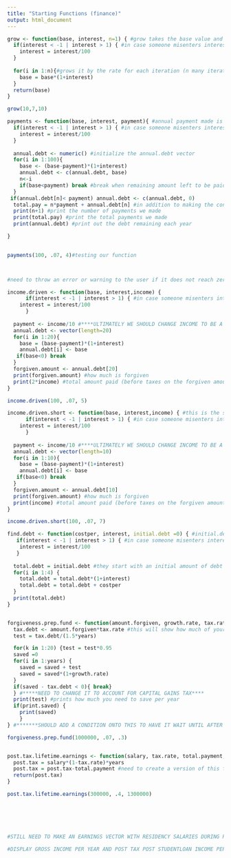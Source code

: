 ```yaml
---
title: "Starting Functions (finance)"
output: html_document
---
```


```r
grow <- function(base, interest, n=1) { #grow takes the base value and grows or shrinks it by the interest rate (which should be .07 if the rate is 7%), n is how many times it should compound
  if(interest < -1 | interest > 1) { #in case someone misenters interest as whole number instead of decimal form
    interest = interest/100
  }
  
  for(i in 1:n){#grows it by the rate for each iteration (n many iterations)
    base = base*(1+interest)
  }
  return(base)
}

grow(10,7,10)
```

```r
payments <- function(base, interest, payment){ #annual payment made is payment, base is the debt, interest is the rate at which the debt grows
  if(interest < -1 | interest > 1) { #in case someone misenters interest as whole number instead of decimal form
    interest = interest/100
  }
  
  annual.debt <- numeric() #initialize the annual.debt vector
  for(i in 1:100){
    base <- (base-payment)*(1+interest) 
    annual.debt <- c(annual.debt, base)
    n<-i
    if(base<payment) break #break when remaining amount left to be paid is less than our payment amount
  }
 if(annual.debt[n]< payment) annual.debt <- c(annual.debt, 0)
  total.pay = n*payment + annual.debt[n] #in addition to making the consistent annual payments, we need to add on the final payment which is less than the value we pay annually
  print(n+1) #print the number of payments we made
  print(total.pay) #print the total payments we made
  print(annual.debt) #print out the debt remaining each year

}

  
payments(100, .07, 4)#testing our function



#need to throw an error or warning to the user if it does not reach zero (if the loop doesn't break) 
```

```r
income.driven <- function(base, interest,income) {
      if(interest < -1 | interest > 1) { #in case someone misenters interest as whole number instead of decimal form
    interest = interest/100
      }
  
  payment <- income/10 #****ULTIMATELY WE SHOULD CHANGE INCOME TO BE A VECTOR, IT WILL VARY BY YEAR (ESP MOVING FROM RESIDENCY INTO ATTENDINGHOOD) - in the for loop we will then need to call the index year of income***
  annual.debt <- vector(length=20)
  for(i in 1:20){
    base = (base-payment)*(1+interest)
    annual.debt[i] <- base
   if(base<0) break
  }
  forgiven.amount <- annual.debt[20]
  print(forgiven.amount) #how much is forgiven
  print(2*income) #total amount paid (before taxes on the forgiven amount)
}

income.driven(100, .07, 5)
```

```r
income.driven.short <- function(base, interest,income) { #this is the special 10 year repayment where you have to work for a 401(c) *note that this has been politically contentious and that there is no gaurantee it will be upheld, even after 9 years of repayments
      if(interest < -1 | interest > 1) { #in case someone misenters interest as whole number instead of decimal form
    interest = interest/100
      }
  
  payment <- income/10 #****ULTIMATELY WE SHOULD CHANGE INCOME TO BE A VECTOR, IT WILL VARY BY YEAR (ESP MOVING FROM RESIDENCY INTO ATTENDINGHOOD) - in the for loop we will then need to call the index year of income***
  annual.debt <- vector(length=10)
  for(i in 1:10){
    base = (base-payment)*(1+interest)
    annual.debt[i] <- base
   if(base<0) break
  }
  forgiven.amount <- annual.debt[10]
  print(forgiven.amount) #how much is forgiven
  print(income) #total amount paid (before taxes on the forgiven amount)
}

income.driven.short(100, .07, 7)
```


```r

find.debt <- function(costper, interest, initial.debt =0) { #initial.debt is how much debt you enter medical school with - assumes four years of med school, assumes a constant rate of cost per year and the same interest rate on all of the loans ---- this finds how much debt people will have at 
   if(interest < -1 | interest > 1) { #in case someone misenters interest as whole number instead of decimal form
    interest = interest/100
   }
  
  total.debt = initial.debt #they start with an initial amount of debt
  for(i in 1:4) {
    total.debt = total.debt*(1+interest)
    total.debt = total.debt + costper
  }
  print(total.debt)
}


forgiveness.prep.fund <- function(amount.forgiven, growth.rate, tax.rate, years =20, print.saved=1) {#determines how much you need to put away per year to cover your tax bill on the forgiven amount from income.driven or income.driven short (for income driven short you would need to change years to 10)
  tax.debt <- amount.forgiven*tax.rate #this will show how much of your "forgiven" debt is now owed to the IRS
  test = tax.debt/(1.5*years)

  for(k in 1:20) {test = test*0.95
  saved =0
  for(i in 1:years) {
    saved = saved + test
    saved = saved*(1+growth.rate)
  }
  if(saved - tax.debt < 0){ break}
  } #*****NEED TO CHANGE IT TO ACCOUNT FOR CAPITAL GAINS TAX****
  print(test) #prints how much you need to save per year
  if(print.saved) { 
    print(saved)
    }
} #*******SHOULD ADD A CONDITION ONTO THIS TO HAVE IT WAIT UNTIL AFTER RESIDENCY TO HAVE YOU START SAVING TOWARD THIS FUND (I.E. DO 20-RES FOR YEARS)*****

forgiveness.prep.fund(1000000, .07, .3) 


post.tax.lifetime.earnings <- function(salary, tax.rate, total.payment, years=20) { #shows earnings left after a certain number of years, taking out taxes and debt, uses a flat tax rate (more accurate would be to used a stepped one), and ignores any possible deductions (i.e. pretax spending) 
  post.tax = salary*(1-tax.rate)*years
  post.tax = post.tax-total.payment #need to create a version of this for individuals who have the 10% option and for those who do military or underserved
  return(post.tax)
}

post.tax.lifetime.earnings(300000, .4, 1300000)






#STILL NEED TO MAKE AN EARNINGS VECTOR WITH RESIDENCY SALARIES DURING RES YEARS AND FULL PHYSICIAN SALARIES DURING PHYSICIAN YEARS (FOR EACH SPECIALTY) --- SIMILAR HAS TO BE DONE FOR MILITARY (WITH MED SCHOOL SALARY ADDED ON AS WELL) ---- LOTS OF DEFAULT VALUES SHOULD ALSO BE FILLED IN --- FUNCTIONS SHOULD BE MADE TO COHERE TOGETHER A BIT NICER --- COMENTS IN MOST OF THE FUNCTIONS ON HOW THEY NEED TO BE IMPROVED -- LOTS OF SMALLER TAX DETAILS MISSING (EX. STATE TAX, 2500 ON STUDENT LOAN INTEREST PER YEAR BEING PRE TAX, ETC) -- NEED TO DISTINGUISH PRIVATE AND FEDERAL LOANS -- ADD DEFERED OR IMMEDIATE REPAYMENT OPTIONS FOR RESIDENCY FOR THE PAY IN FULL OPTION -- CHANGE RATES BECAUSE I FORGOT THAT FEDERAL LOANS DONT COMPOUND IN MEDICAL SCHOOL BUT ARE SIMPLE INTEREST -- ADD IN MALPRACTICE INSURANCE?

#DISPLAY GROSS INCOME PER YEAR AND POST TAX POST STUDENTLOAN INCOME PER YEAR FOR EACH OPTION (X AXIS IS YEARS, Y IS INCOME, SEPARATE GRAPHS FOR GROSS AND 'NET')
```